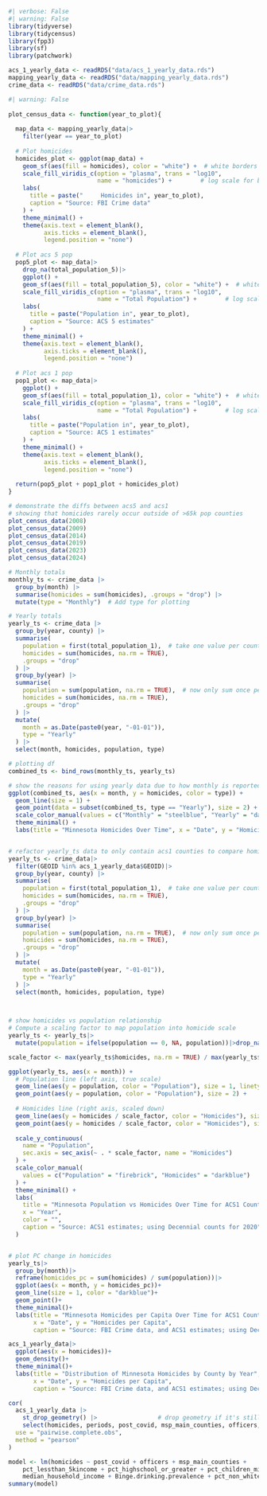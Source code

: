 ```r
#| verbose: False
#| warning: False
library(tidyverse)
library(tidycensus)
library(fpp3)
library(sf)
library(patchwork)

acs_1_yearly_data <- readRDS("data/acs_1_yearly_data.rds")
mapping_yearly_data <- readRDS("data/mapping_yearly_data.rds")
crime_data <- readRDS("data/crime_data.rds")
```

```r
#| warning: False
  
plot_census_data <- function(year_to_plot){
  
  map_data <- mapping_yearly_data|>
    filter(year == year_to_plot)
  
  # Plot homicides
  homicides_plot <- ggplot(map_data) +
    geom_sf(aes(fill = homicides), color = "white") +  # white borders between counties
    scale_fill_viridis_c(option = "plasma", trans = "log10", 
                         name = "homicides") +        # log scale for better contrast
    labs(
      title = paste("     Homicides in", year_to_plot),
      caption = "Source: FBI Crime data"
    ) +
    theme_minimal() +
    theme(axis.text = element_blank(),
          axis.ticks = element_blank(),
          legend.position = "none")
  
  # Plot acs 5 pop
  pop5_plot <- map_data|>
    drop_na(total_population_5)|>
    ggplot() +
    geom_sf(aes(fill = total_population_5), color = "white") +  # white borders between counties
    scale_fill_viridis_c(option = "plasma", trans = "log10", 
                         name = "Total Population") +        # log scale for better contrast
    labs(
      title = paste("Population in", year_to_plot),
      caption = "Source: ACS 5 estimates"
    ) +
    theme_minimal() +
    theme(axis.text = element_blank(),
          axis.ticks = element_blank(),
          legend.position = "none")
  
  # Plot acs 1 pop
  pop1_plot <- map_data|>
    ggplot() +
    geom_sf(aes(fill = total_population_1), color = "white") +  # white borders between counties
    scale_fill_viridis_c(option = "plasma", trans = "log10", 
                         name = "Total Population") +        # log scale for better contrast
    labs(
      title = paste("Population in", year_to_plot),
      caption = "Source: ACS 1 estimates"
    ) +
    theme_minimal() +
    theme(axis.text = element_blank(),
          axis.ticks = element_blank(),
          legend.position = "none")
  
  return(pop5_plot + pop1_plot + homicides_plot)
}

# demonstrate the diffs between acs5 and acs1
# showing that homicides rarely occur outside of >65k pop counties
plot_census_data(2008)
plot_census_data(2009)
plot_census_data(2014)
plot_census_data(2019)
plot_census_data(2023)
plot_census_data(2024)
```

```r
# Monthly totals
monthly_ts <- crime_data |>
  group_by(month) |>
  summarise(homicides = sum(homicides), .groups = "drop") |>
  mutate(type = "Monthly")  # Add type for plotting

# Yearly totals
yearly_ts <- crime_data |>
  group_by(year, county) |>
  summarise(
    population = first(total_population_1),  # take one value per county
    homicides = sum(homicides, na.rm = TRUE),
    .groups = "drop"
  ) |>
  group_by(year) |>
  summarise(
    population = sum(population, na.rm = TRUE),  # now only sum once per county
    homicides = sum(homicides, na.rm = TRUE),
    .groups = "drop"
  ) |>
  mutate(
    month = as.Date(paste0(year, "-01-01")),
    type = "Yearly"
  ) |>
  select(month, homicides, population, type)

# plotting df
combined_ts <- bind_rows(monthly_ts, yearly_ts)

# show the reasons for using yearly data due to how monthly is reported
ggplot(combined_ts, aes(x = month, y = homicides, color = type)) +
  geom_line(size = 1) +
  geom_point(data = subset(combined_ts, type == "Yearly"), size = 2) +  # emphasize yearly points
  scale_color_manual(values = c("Monthly" = "steelblue", "Yearly" = "darkblue")) +
  theme_minimal() +
  labs(title = "Minnesota Homicides Over Time", x = "Date", y = "Homicides", color = "Time Period")


# refactor yearly_ts data to only contain acs1 counties to compare homicide rates to population counts
yearly_ts <- crime_data|>
  filter(GEOID %in% acs_1_yearly_data$GEOID)|>
  group_by(year, county) |>
  summarise(
    population = first(total_population_1),  # take one value per county
    homicides = sum(homicides, na.rm = TRUE),
    .groups = "drop"
  ) |>
  group_by(year) |>
  summarise(
    population = sum(population, na.rm = TRUE),  # now only sum once per county
    homicides = sum(homicides, na.rm = TRUE),
    .groups = "drop"
  ) |>
  mutate(
    month = as.Date(paste0(year, "-01-01")),
    type = "Yearly"
  ) |>
  select(month, homicides, population, type)
  


# show homicides vs population relationship
# Compute a scaling factor to map population into homicide scale
yearly_ts <- yearly_ts|>
  mutate(population = ifelse(population == 0, NA, population))|>drop_na()

scale_factor <- max(yearly_ts$homicides, na.rm = TRUE) / max(yearly_ts$population, na.rm = TRUE)

ggplot(yearly_ts, aes(x = month)) +
  # Population line (left axis, true scale)
  geom_line(aes(y = population, color = "Population"), size = 1, linetype = "dashed") +
  geom_point(aes(y = population, color = "Population"), size = 2) +
  
  # Homicides line (right axis, scaled down)
  geom_line(aes(y = homicides / scale_factor, color = "Homicides"), size = 1) +
  geom_point(aes(y = homicides / scale_factor, color = "Homicides"), size = 2) +
  
  scale_y_continuous(
    name = "Population",
    sec.axis = sec_axis(~ . * scale_factor, name = "Homicides")
  ) +
  scale_color_manual(
    values = c("Population" = "firebrick", "Homicides" = "darkblue")
  ) +
  theme_minimal() +
  labs(
    title = "Minnesota Population vs Homicides Over Time for ACS1 Counties",
    x = "Year",
    color = "",
    caption = "Source: ACS1 estimates; using Decennial counts for 2020"
  )


# plot PC change in homicides
yearly_ts|>
  group_by(month)|>
  reframe(homicides_pc = sum(homicides) / sum(population))|>
  ggplot(aes(x = month, y = homicides_pc))+
  geom_line(size = 1, color = "darkblue")+
  geom_point()+
  theme_minimal()+
  labs(title = "Minnesota Homicides per Capita Over Time for ACS1 Counties", 
       x = "Date", y = "Homicides per Capita", 
       caption = "Source: FBI Crime data, and ACS1 estimates; using Decennial counts for 2020")

acs_1_yearly_data|>
  ggplot(aes(x = homicides))+
  geom_density()+
  theme_minimal()+
  labs(title = "Distribution of Minnesota Homicides by County by Year", 
       x = "Date", y = "Homicides per Capita", 
       caption = "Source: FBI Crime data, and ACS1 estimates; using Decennial counts for 2020")
```

```r
cor(
  acs_1_yearly_data |> 
    st_drop_geometry() |>                 # drop geometry if it's still there
    select(homicides, periods, post_covid, msp_main_counties, officers, median_household_income, pct_lessthan_5kincome, pct_highschool_or_greater, pct_children_missing_parents, pct_non_white, Binge.drinking.prevalence),
  use = "pairwise.complete.obs",
  method = "pearson"
)
```

```r
model <- lm(homicides ~ post_covid + officers + msp_main_counties + 
    pct_lessthan_5kincome + pct_highschool_or_greater + pct_children_missing_parents + 
    median_household_income + Binge.drinking.prevalence + pct_non_white, data = acs_1_yearly_data)
summary(model)
```
